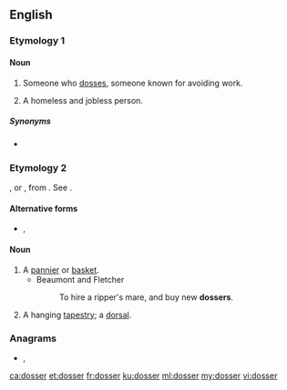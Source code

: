 ==English==

===Etymology 1===
{{suffix|doss|er|lang=en}}

====Noun====
{{en-noun}}

# {{label|en|British|Ireland}} Someone who [[doss]]es, someone known for avoiding work.
# A homeless and jobless person.

=====Synonyms=====
* {{sense|one who avoids work}} {{l|en|shirker}}

===Etymology 2===
{{etyl|LL.|en}} {{lena}} {{m|la|dosserum}}, or {{etyl|fr|en}} {{m|fr|dossier||bundle of papers, part of a basket resting on the back}}, from {{etyl|la|en}} {{lena}} {{m|la|dorsum||back}}. See {{m|en|dorsal}}.

====Alternative forms====
* {{l|en|dorsel}}, {{l|en|dorser}}

====Noun====
{{en-noun}}

# A [[pannier]] or [[basket]].
#* Beaumont and Fletcher
#*: To hire a ripper's mare, and buy new '''dossers'''.
# A hanging [[tapestry]]; a [[dorsal]].

{{Webster 1913}}

===Anagrams===
* {{l|en|resods}}, {{l|en|sordes}}

[[ca:dosser]]
[[et:dosser]]
[[fr:dosser]]
[[ku:dosser]]
[[ml:dosser]]
[[my:dosser]]
[[vi:dosser]]
